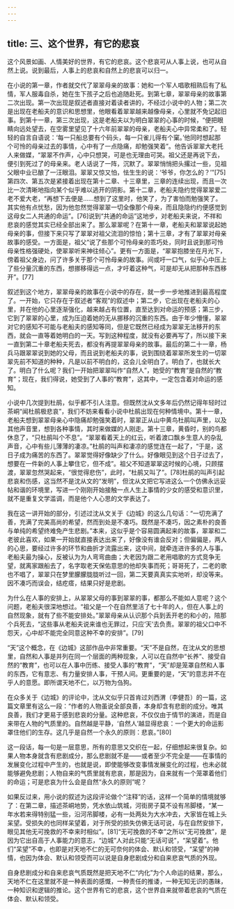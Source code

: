 ```yaml
---
---
---
```

title: 三、这个世界，有它的悲哀
---




这个风景如画、人情美好的世界，有它的悲哀。这个悲哀可从人事上说，也可从自然上说。说到最后，人事上的悲哀和自然上的悲哀可以归一。

在小说的第一章，作者就交代了翠翠母亲的故事：她和一个军人唱歌相熟后有了私情，军人服毒自杀，她在生下孩子之后也追随赴死。到第七章，翠翠母亲的故事第二次出现。第一次出现是叙述者直接对着读者讲的，不经过小说中的人物；第二次是出现在老船夫的意识和思想里，他眼看着翠翠越来越像母亲，心里就不免记起旧事。到第十一章，第三次出现，这是老船夫以为明白翠翠的心事的时候，“便把眼睛向远处望去，在空雾里望见了十六年前翠翠的母亲，老船夫心中异常柔和了。轻轻的自言自语说：‘每一只船总要有个码头，每一只雀儿得有个窠。’他同时想起那个可怜的母亲过去的事情，心中有了一点隐痛，却勉强笑着”。他告诉翠翠大老托人来做媒，“翠翠不作声，心中只想哭，可是也无理由可哭。祖父还是再说下去，便引到死过了的母亲来。老人话说了一阵，沉默了。翠翠悄悄把头撂过一些，见祖父眼中业已酿了一汪眼泪。翠翠又惊又怕，怯生生的说：‘爷爷，你怎么的？’”[75]第四次、第五次是紧接着出现在第十二章、十三章里，三章的连续出现，而且一次比一次清晰地指向某个似乎难以逃开的阴影。第十二章，老船夫隐约觉得翠翠爱二老不爱大老，“再想下去便是……想到了这里时，他笑了，为了害怕而勉强笑了。其实他有点忧愁，因为他忽然觉得翠翠一切全像那个母亲，而且隐隐约约便感觉到这母女二人共通的命运”。[76]说到“共通的命运”这地步，对老船夫来说，不祥和悲哀的感觉其实已经全部出来了。那么翠翠呢？在第十一章，老船夫和翠翠说起她母亲的事，但接下来只写了翠翠对祖父流泪的惊怕；第十三章，才有了翠翠对母亲故事的感受。一方面是，祖父“说了些那个可怜母亲的乖巧处，同时且说到那可怜母亲性格强硬处，使翠翠听来神往倾心”。更有一方面是，“翠翠抱膝坐在月光下，傍着祖父身边，问了许多关于那个可怜母亲的故事。间或吁一口气，似乎心中压上了些分量沉重的东西，想挪移得远一点，才吁着这种气，可是却无从把那种东西移开”。[77]

叙述到这个地方，翠翠母亲的故事在小说中的存在，就一步一步地推进到最高程度了。一开始，它只存在于叙述者“客观”的叙述中；第二步，它出现在老船夫的心里，并在他的心里逐渐强化，越来越占有位置，直至达到对命运的预感；第三步，它到了翠翠的心里，成为压迫着她的无从挪移的沉重的东西。由于年少懵懂，翠翠对它的感知不可能与老船夫的感知等同，但是它既然已经成为翠翠无法移开的东西，就会一直等着她明白的一天。写到这种程度，就没有必要再写了，所以接下来一直到第二十章老船夫死去，都没有再提翠翠母亲的故事。最后的第二十一章，杨兵马跟翠翠说到她的父母，而且说到老船夫的事，说到围绕着翠翠所发生的一切翠翠先前不知道的种种，凡是以前不明白的，这会儿全明白了。明白了，也就长大了。明白了什么呢？我们一开始把翠翠叫作“自然人”，她受的“教育”是自然的“教育”；现在，我们得说，她受到了人事的“教育”，这其中，一定包含着对命运的感知。

小说中几次提到杜鹃，似乎都不引人注意。但既然沈从文多年后仍然记得年轻时过茶峒“闻杜鹃极悲哀”，我们不妨来看看小说中杜鹃出现在何种情境中。第十一章，老船夫想到翠翠母亲心中隐痛却勉强笑着时，翠翠正从山中黄鸟杜鹃叫声里，以及其他声音里，想到各种事情，其时来做媒的人刚走。第十三章，黄昏时，别的鸟都休息了，“只杜鹃叫个不息”。“翠翠看着天上的红云，听着渡口飘乡生意人的杂乱声音，心中有些儿薄薄的凄凉。”杜鹃的叫声和凄凉的感觉连在一起了，“于是，这日子成为痛苦的东西了。翠翠觉得好像缺少了什么。好像眼见到这个日子过去了，想要在一件新的人事上攀住它，但不成”。祖父不知道翠翠这时候的心境，只顾摆渡，翠翠忽然哭起来，“很觉得悲伤”，此时，“杜鹃又叫了”。[78]杜鹃的叫声引起悲哀和伤感，这当然不是沈从文的“发明”，但沈从文把它写进这么一个仿佛永远妥帖和谐的环境里，写进一个刚刚开始接触一点人生上事情的少女的感受和意识里，就不是重复文学滥调，而是他个人心思的文学表达了。

我在这一讲开始的部分，引述过沈从文关于《边城》的这么几句话：“一切充满了善，充满了完美高尚的希望，然而到处是不凑巧。既然是不凑巧，因之素朴的良善与单纯的希望终难免产生悲剧。”本来，这似乎是个容易圆满起来的故事，翠翠和二老彼此喜欢，如果一开始就直接表达出来了，好像没有谁会反对；但偏偏是，两人的心思，要经过许多的环节和曲折才流露出来，这中间，就牵连进许多的人与事。老船夫最为操心，反被认为为人弯弯曲曲；大老因为跟二老用唱歌的方式竞争无望，就离家跟船去了，名字取老天保佑意思的他却失事而死；哥哥死了，二老的歌也不唱了，翠翠只在梦里朦朦胧胧听过一回，第二天要真真实实地听，却没等来。因不凑巧而误会，结疙瘩，结果只好是悲剧。

为什么在人事的安排上，从翠翠父母的事到翠翠的事，都那么不能如人意呢？这个问题，老船夫很深地想过。“祖父是一个在自然里活了七十年的人，但在人事上的自然现象，就有了些不能安排处。”翠翠母亲从认识那个兵到丢开老的和小的，陪那个兵死去，“这些事从老船夫说来谁也无罪过，只应‘天’去负责。翠翠的祖父口中不怨天，心中却不能完全同意这种不幸的安排”。[79]

“天”这个概念，在《边城》这部作品中非常重要。“天”不是自然，在沈从文的思想里，自然和人事是并列在同一个层面的两种现象，人可以在自然中“长养”、接受自然的“教育”，也可以在人事中历练、接受人事的“教育”，“天”却是笼罩自然和人事的东西，它有意志、有力量安排人事，干预人间。更重要的是，“天”的意志并不在乎人的意愿。即所谓天地不仁，以万物为刍狗。

在众多关于《边城》的评论中，沈从文似乎只首肯过刘西渭（李健吾）的一篇，这篇文章里有这么一段：“作者的人物虽说全部良善，本身却含有悲剧的成分。唯其良善，我们才更易于感到悲哀的分量。这种悲哀，不仅仅由于情节的演进，而是自来带在人物的气质里的。自然越是平静，‘自然人’越显得悲哀：一个更大的命运影罩住他们的生存。这几乎是自然一个永久的原则：悲哀。”[80]

这一段话，每一句是一层意思，所有的意思又交织在一起，仔细想起来很复杂。如果人物本身就含有悲剧成分，那么悲剧就不是——或者至少不完全是——在事情的发展变化过程中产生的，也就是说，即使能够改变事情发展变化的过程，也未必就能够避免悲剧；人物自来的气质里就有悲哀，那是因为，自来就有一个笼罩着他们的命运；可是悲哀为什么会是自然“永久的原则”呢？

如果反过来，用小说的叙述为这段评论做个“注释”的话，这样一个简单的情境就够了：在第二章，描述茶峒地势，凭水依山筑城，河街房子莫不设有吊脚楼，“某一年水若来得特别猛一些，沿河吊脚楼，必有一处两处为大水冲去，大家皆在城上头呆望。受损失的也同样呆望着，对于所受的损失仿佛无话可说，与在自然安排下，眼见其他无可挽救的不幸来时相似”。[81]“无可挽救的不幸”之所以“无可挽救”，是因为它出自高于人事能力的意志，“边城”人对此只能“无话可说”，“呆望着”。他们“呆望”不幸，也即是对天地不仁的无可奈何的体会、默认和领受，“呆望”的神情，也因为体会、默认和领受而可以说是自身悲剧成分和自来悲哀气质的外现。

自身悲剧成分和自来悲哀气质既然是把天地不仁“内化”为个人命运的结果，那么，天地不仁在这里就不是一种表面的感慨，一种责任的推诿，一种无知无识的愚昧，一种知识和逻辑的推论。这个世界有它的悲哀，这个世界自来就带着悲哀的气质在体会、默认和领受。
